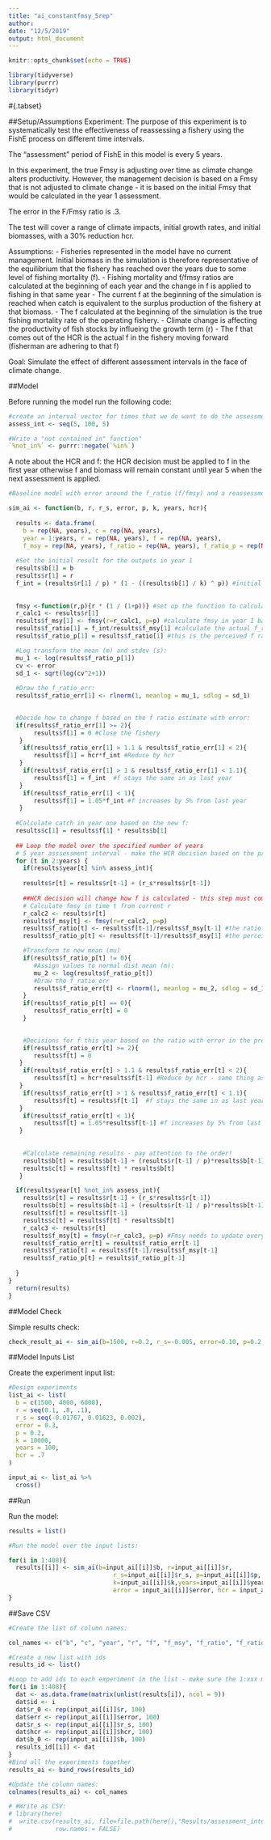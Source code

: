---
title: "ai_constantfmsy_5rep"
author:
date: "12/5/2019"
output: html_document
---



```{r setup, include=FALSE}
knitr::opts_chunk$set(echo = TRUE)

library(tidyverse)
library(purrr)
library(tidyr)

```

#{.tabset}

##Setup/Assumptions
Experiment: The purpose of this experiment is to systematically test the effectiveness of reassessing a fishery using the FishE process on different time intervals.

The "assessment" period of FishE in this model is every 5 years.

In this experiment, the true Fmsy is adjusting over time as climate change alters productivity. However, the management decision is based on a Fmsy that is not adjusted to climate change - it is based on the initial Fmsy that would be calculated in the year 1 assessment. 

The error in the F/Fmsy ratio is .3.

The test will cover a range of climate impacts, initial growth rates, and initial biomasses, with a 30% reduction hcr.

Assumptions: 
 - Fisheries represented in the model have no current management. Initial biomass in the simulation is therefore representative of the equilibrium that the fishery has reached over the years due to some level of fishing mortality (f). 
 - Fishing mortality and f/fmsy ratios are calculated at the beginning of each year and the change in f is applied to fishing in that same year
 - The current f at the beginning of the simulation is reached when catch is equivalent to the surplus production of the fishery at that biomass. 
 - The f calculated at the beginning of the simulation is the true fishing mortality rate of the operating fishery. 
 - Climate change is affecting the productivity of fish stocks by influeing the growth term (r)
 - The f that comes out of the HCR is the actual f in the fishery moving forward (fisherman are adhering to that f)
 
Goal: Simulate the effect of different assessment intervals in the face of climate change.


##Model

Before running the model run the following code:
```{r setup}

#create an interval vector for times that we do want to do the assessment:
assess_int <- seq(5, 100, 5)

#Write a "not contained in" function"
`%not_in%` <- purrr::negate(`%in%`)
```

A note about the HCR and f: the HCR decision must be applied to f in the first year otherwise f and biomass will remain constant until year 5 when the next assessment is applied. 
```{r model}

#Baseline model with error around the f_ratio (f/fmsy) and a reassessment window of 5 years:

sim_ai <- function(b, r, r_s, error, p, k, years, hcr){ 
  
  results <- data.frame(
    b = rep(NA, years), c = rep(NA, years), 
    year = 1:years, r = rep(NA, years), f = rep(NA, years),
    f_msy = rep(NA, years), f_ratio = rep(NA, years), f_ratio_p = rep(NA, years), f_ratio_err = rep(NA, years)) #Setup the results dataframe 
  
  #Set the initial result for the outputs in year 1
  results$b[1] = b
  results$r[1] = r
  f_int = (results$r[1] / p) * (1 - ((results$b[1] / k) ^ p)) #initial f assuming catch = surplus
  
  
  fmsy <-function(r,p){r * (1 / (1+p))} #set up the function to calculate Fmsy based on growth (r) and shape parameter (p)
  r_calc1 <- results$r[1]
  results$f_msy[1] <- fmsy(r=r_calc1, p=p) #calculate fmsy in year 1 based on historical parameters
  results$f_ratio[1] = f_int/results$f_msy[1] #calculate the actual f_ratio from initial fishing pressure (this is basically f in time t-1) and fmsy
  results$f_ratio_p[1] = results$f_ratio[1] #this is the perceived f ratio by the fisheries managers - with climate change, this perceived ratio will not adjust fmsy as climate shifts productivity

  #Log transform the mean (m) and stdev (s):
  mu_1 <- log(results$f_ratio_p[1]) 
  cv <- error
  sd_1 <- sqrt(log(cv^2+1))
  
  #Draw the f_ratio_err:
  results$f_ratio_err[1] <- rlnorm(1, meanlog = mu_1, sdlog = sd_1)

  
  #Decide how to change f based on the f ratio estimate with error:
  if(results$f_ratio_err[1] >= 2){
       results$f[1] = 0 #Close the fishery
   } 
    if(results$f_ratio_err[1] > 1.1 & results$f_ratio_err[1] < 2){
       results$f[1] = hcr*f_int #Reduce by hcr
   }  
    if(results$f_ratio_err[1] > 1 & results$f_ratio_err[1] < 1.1){
       results$f[1] = f_int  #f stays the same in as last year
   }
    if(results$f_ratio_err[1] < 1){
       results$f[1] = 1.05*f_int #f increases by 5% from last year
   } 
  
  #Calculate catch in year one based on the new f:
  results$c[1] = results$f[1] * results$b[1] 
  
  ## Loop the model over the specified number of years
  # 5 year asssessment interval - make the HCR decision based on the previous years data and apply the f to the current assessment year, this f remains constant until next assessment
  for (t in 2:years) {
    if(results$year[t] %in% assess_int){
    
    results$r[t] = results$r[t-1] + (r_s*results$r[t-1])
    
    ##HCR decision will change how f is calculated - this step must come before calculating c 
    # Calculate fmsy in time t from current r 
    r_calc2 <- results$r[t]
    results$f_msy[t] <- fmsy(r=r_calc2, p=p)
    results$f_ratio[t] <- results$f[t-1]/results$f_msy[t-1] #the ratio of f/fmsy at the beginning of the year is based on last years f and fmsy
    results$f_ratio_p[t] <- results$f[t-1]/results$f_msy[1] #the perceived f ratio is based on the original fmsy from the first assessment

    #Transform to new mean (mu)
    if(results$f_ratio_p[t] != 0){
       #Assign values to normal dist mean (m):
       mu_2 <- log(results$f_ratio_p[t])
       #Draw the f_ratio_err
       results$f_ratio_err[t] <- rlnorm(1, meanlog = mu_2, sdlog = sd_1)
    }
    if(results$f_ratio_p[t] == 0){
       results$f_ratio_err[t] = 0
    }

    
    #Decisions for f this year based on the ratio with error in the previous year 
    if(results$f_ratio_err[t] >= 2){
       results$f[t] = 0 
   } 
    if(results$f_ratio_err[t] > 1.1 & results$f_ratio_err[t] < 2){
       results$f[t] = hcr*results$f[t-1] #Reduce by hcr - same thing as keeping (hcr%) of previous fishing mortality
   }  
    if(results$f_ratio_err[t] > 1 & results$f_ratio_err[t] < 1.1){
       results$f[t] = results$f[t-1]  #f stays the same in as last year
   }
    if(results$f_ratio_err[t] < 1){
       results$f[t] = 1.05*results$f[t-1] #f increases by 5% from last year
   }
    
    
    #Calculate remaining results - pay attention to the order!
    results$b[t] = results$b[t-1] + (results$r[t-1] / p)*results$b[t-1]*(1 - ((results$b[t-1]/k) ^ p))-results$c[t-1]
    results$c[t] = results$f[t] * results$b[t]
   } 

  if(results$year[t] %not_in% assess_int){
    results$r[t] = results$r[t-1] + (r_s*results$r[t-1])
    results$b[t] = results$b[t-1] + (results$r[t-1] / p)*results$b[t-1]*(1 - ((results$b[t-1]/k) ^ p))-results$c[t-1]
    results$f[t] = results$f[t-1]
    results$c[t] = results$f[t] * results$b[t]
    r_calc3 <- results$r[t]
    results$f_msy[t] = fmsy(r=r_calc3, p=p) #Fmsy needs to update every year to capture productivity changes
    results$f_ratio_err[t] = results$f_ratio_err[t-1]
    results$f_ratio[t] = results$f[t-1]/results$f_msy[t-1]
    results$f_ratio_p[t] = results$f_ratio_p[t-1]
    
  }
}
  return(results)
}


```

##Model Check

Simple results check:
```{r simple-check}

check_result_ai <- sim_ai(b=1500, r=0.2, r_s=-0.005, error=0.10, p=0.2, k=10000, years=100, hcr = .9)
```

##Model Inputs List

Create the experiment input list:
```{r experiment-inputs}

#Design experiments
list_ai <- list(
  b = c(1500, 4000, 6000),
  r = seq(0.1, .8, .1),
  r_s = seq(-0.01767, 0.01623, 0.002),
  error = 0.3,
  p = 0.2,
  k = 10000,
  years = 100,
  hcr = .7
)

input_ai <- list_ai %>%
  cross()


```


##Run

Run the model:
```{r run}

results = list()

#Run the model over the input lists:

for(i in 1:408){
  results[[i]] <- sim_ai(b=input_ai[[i]]$b, r=input_ai[[i]]$r,
                             r_s=input_ai[[i]]$r_s, p=input_ai[[i]]$p,
                             k=input_ai[[i]]$k,years=input_ai[[i]]$years, 
                             error = input_ai[[i]]$error, hcr = input_ai[[i]]$hcr)
}

```

##Save CSV
```{r save-csv}

#Create the list of column names:

col_names <- c("b", "c", "year", "r", "f", "f_msy", "f_ratio", "f_ratio_p", "f_ratio_err", "id", "r_0", "error", "r_s", "hcr", "b_0")

#Create a new list with ids
results_id <- list()

#Loop to add ids to each experiment in the list - make sure the 1:xxx matches the number of lists in the results
for(i in 1:408){
  dat <- as.data.frame(matrix(unlist(results[i]), ncol = 9))
  dat$id <- i
  dat$r_0 <- rep(input_ai[[i]]$r, 100)
  dat$err <- rep(input_ai[[i]]$error, 100)
  dat$r_s <- rep(input_ai[[i]]$r_s, 100)
  dat$hcr <- rep(input_ai[[i]]$hcr, 100)
  dat$b_0 <- rep(input_ai[[i]]$b, 100)
  results_id[[i]] <- dat
}
#Bind all the experiments together
results_ai <- bind_rows(results_id)

#Update the column names:
colnames(results_ai) <- col_names

# #Write as CSV:
# library(here)
#  write.csv(results_ai, file=file.path(here(),"Results/assessment_intervals/ai_constantfmsy_5rep_hcr30.csv"),
#            row.names = FALSE)

```

